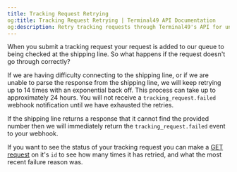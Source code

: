 ```yaml
---
title: Tracking Request Retrying
og:title: Tracking Request Retrying | Terminal49 API Documentation
og:description: Retry tracking requests through Terminal49's API for uninterrupted shipment monitoring.
---
```


When you submit a tracking request your request is added to our queue to being checked at the shipping line. So what happens if the request doesn't go through correctly?

If we are having difficulty connecting to the shipping line, or if we are unable to parse the response from the shipping line, we will keep retrying up to 14 times with an exponential back off. This process can take up to approximately 24 hours. You will not receive a `tracking_request.failed` webhook notification until we have exhausted the retries.

If the shipping line returns a response that it cannot find the provided number then we will immediately return the `tracking_request.failed` event to your webhook.

If you want to see the status of your tracking request you can make a [GET request](/api-docs/api-reference/tracking-requests/get-a-single-tracking-request) on it's `id` to see how many times it has retried, and what the most recent failure reason was.
